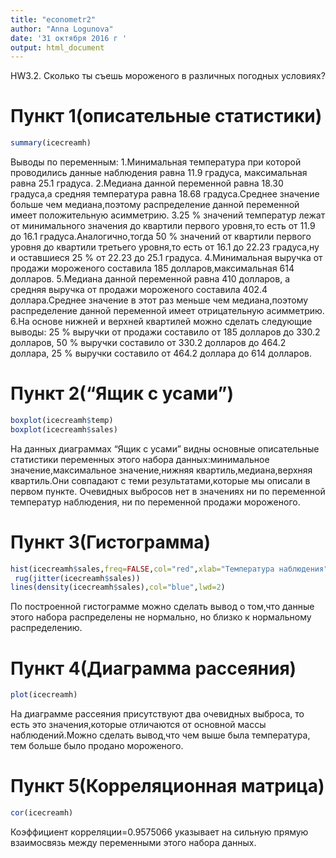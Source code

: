 ---
title: "econometr2"
author: "Anna Logunova"
date: '31 октября 2016 г '
output: html_document
---

HW3.2. Сколько ты съешь мороженого в различных погодных условиях?

# Пункт 1(описательные статистики)
```{r icecreamh}
summary(icecreamh)
```
Выводы по переменным:
1.Минимальная температура при которой проводились данные наблюдения равна 11.9 градуса, максимальная равна 25.1 градуса.
2.Медиана данной переменной равна 18.30 градуса,а средняя температура равна 18.68 градуса.Среднее значение больше чем медиана,поэтому распределение данной переменной имеет положительную асимметрию.
3.25 % значений температур лежат от минимального значения до квартили первого уровня,то есть от 11.9 до 16.1 градуса.Аналогично,тогда 50 % значений от квартили первого уровня до квартили третьего уровня,то есть от 16.1 до 22.23 градуса,ну и оставшиеся 25 % от 22.23 до 25.1 градуса.
4.Минимальная выручка от продажи мороженого составила 185 долларов,максимальная 614 долларов.
5.Медиана данной переменной равна 410 долларов, а средняя выручка от продажи мороженого составила 402.4 доллара.Среднее значение в этот раз меньше чем медиана,поэтому распределение данной переменной имеет отрицательную асимметрию.
6.На основе нижней и верхней квартилей можно сделать следующие выводы:
25 % выручки от продажи составило от 185 долларов до 330.2 долларов,
50 % выручки составило от 330.2 долларов до 464.2 доллара,
25 % выручки составило от 464.2 доллара до 614 долларов.

# Пункт 2("Ящик с усами")
```{r}
boxplot(icecreamh$temp)
boxplot(icecreamh$sales)
```
На данных диаграммах "Ящик с усами" видны основные описательные статистики переменных этого набора данных:минимальное значение,максимальное значение,нижняя квартиль,медиана,верхняя квартиль.Они совпадают с теми результатами,которые мы описали в первом пункте. Очевидных выбросов нет в значениях ни по переменной температур наблюдения, ни по переменной продажи мороженого.

# Пункт 3(Гистограмма) 
```{r}
hist(icecreamh$sales,freq=FALSE,col="red",xlab="Температура наблюдения",ylab="Выручка от продажи мороженого",main="Гистограмма с наложенной ядерной оценкой плотности ")
 rug(jitter(icecreamh$sales))
lines(density(icecreamh$sales),col="blue",lwd=2)
```
По построенной гистограмме можно сделать вывод о том,что данные этого набора распределены не нормально, но близко к нормальному распределению.

# Пункт 4(Диаграмма рассеяния) 
```{r setup,include=FALSE}
plot(icecreamh)
```
На диаграмме рассеяния присутствуют два очевидных выброса, то есть это значения,которые отличаются от основной массы наблюдений.Можно сделать вывод,что чем выше была температура, тем больше было продано мороженого.

# Пункт 5(Корреляционная матрица) 
```{r}
cor(icecreamh)
```
Коэффициент корреляции=0.9575066 указывает на сильную прямую взаимосвязь между переменными этого набора данных.

